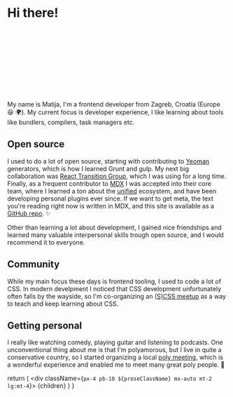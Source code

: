 
<h1 className="text-center">Hi there!</h1>

<svg className="hand-wave w-10 h-10 mx-auto -mt-4 lg:w-20 lg:h-20 lg:-mt-6">
  <use href="/icons.svg#hand" />
</svg>

My name is Matija, I'm a frontend developer from Zagreb, Croatia (Europe 😆 🌍). My current focus is developer experience, I like learning about tools like bundlers, compilers, task managers etc.

## Open source

I used to do a lot of open source, starting with contributing to [Yeoman](https://yeoman.io/) generators, which is how I learned Grunt and gulp. My next big collaboration was [React Transition Group](https://reactcommunity.org/react-transition-group/), which I was using for a long time. Finally, as a frequent contributor to [MDX](https://mdxjs.com/) I was accepted into their core team, where I learned a ton about the [unified](https://unifiedjs.com/) ecosystem, and have been developing personal plugins ever since. If we want to get meta, the text you're reading right now is written in MDX, and this site is available as a [GitHub repo](https://github.com/silvenon/silvenon.com). ✨

Other than learning a lot about development, I gained nice friendships and learned many valuable interpersonal skills trough open source, and I would recommend it to everyone.

## Community

While my main focus these days is frontend tooling, I used to code a lot of CSS. In modern develpment I noticed that CSS development unfortunately often falls by the wayside, so I'm co-organizing an [(S)CSS meetup](https://www.meetup.com/S_CSS_Zagreb/) as a way to teach and keep learning about CSS.

## Getting personal

I really like watching comedy, playing guitar and listening to podcasts. One unconventional thing about me is that I'm polyamorous, but I live in quite a conservative country, so I started organizing a local [poly meeting](https://www.meetup.com/poly-zagreb/), which is a wonderful experience and enabled me to meet many great poly people. 🥰

  return (
    <Layout title="About me" description={author.bio}>
      <div className={`px-4 pb-10 ${proseClassName} mx-auto mt-2 lg:mt-4`}>
        {children}
      </div>
    </Layout>
  )
}
